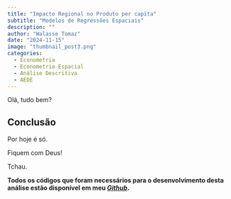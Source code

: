 ```yaml
---
title: "Impacto Regional no Produto per capita"
subtitle: "Modelos de Regressões Espaciais"
description: ""
author: "Walasse Tomaz"
date: "2024-11-15"
image: "thumbnail_post3.png"
categories:
  - Econometria
  - Econometria Espacial
  - Análise Descritiva
  - AEDE
---
```


Olá, tudo bem?



## **Conclusão**

Por hoje é só.

Fiquem com Deus!

Tchau.

**Todos os códigos que foram necessários para o desenvolvimento desta análise estão disponível em meu [_Github_]().**